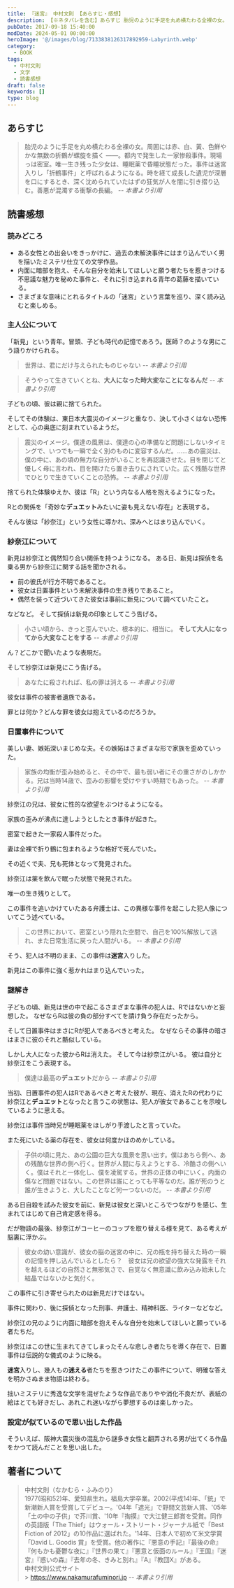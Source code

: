 ```yaml
---
title: 『迷宮』 中村文則 【あらすじ・感想】
description: 【※ネタバレを含む】あらすじ 胎児のように手足を丸め横たわる全裸の女。周囲には赤、白、黃、色鮮やかな無数の折鶴が螺旋を描く ――。都内で発生した一家惨殺事件。現場っは密室。唯一生き残った少女は、睡眠薬で昏睡状態だった。事件は迷宮入りし「折鶴事件」と呼ばれるようになる。
pubDate: 2017-09-18 15:40:00
modDate: 2024-05-01 00:00:00
heroImage: '@/images/blog/7133838126317892959-Labyrinth.webp'
category:
  - BOOK
tags:
  - 中村文則
  - 文学
  - 読書感想
draft: false
keywords: []
type: blog
---
```



## あらすじ

> 胎児のように手足を丸め横たわる全裸の女。周囲には赤、白、黃、色鮮やかな無数の折鶴が螺旋を描く ――。都内で発生した一家惨殺事件。現場っは密室。唯一生き残った少女は、睡眠薬で昏睡状態だった。事件は迷宮入りし「折鶴事件」と呼ばれるようになる。時を経て成長した遺児が深層を口にするとき、深く沈められていたはずの狂気が人を闇に引き摺り込む。善悪が混濁する衝撃の長編。 <cite>-- 本書より引用</cite>

## 読書感想

### 読みどころ

<Alert type='danger' content='以降、ネタバレを含む' />

- ある女性との出会いをきっかけに、過去の未解決事件にはまり込んでいく男を描いたミステリ仕立ての文学作品。
- 内面に暗部を抱え、そんな自分を始末してほしいと願う者たちを惹きつける不思議な魅力を秘めた事件と、それに引き込まれる青年の葛藤を描いている。
- さまざまな意味にとれるタイトルの「迷宮」という言葉を巡り、深く読み込むと楽しめる。

### 主人公について

「新見」という青年。冒頭、子ども時代の記憶であろう。医師？のような男にこう語りかけられる。

> 世界は、君にだけ与えられたものじゃない <cite>-- 本書より引用</cite>

> そうやって生きていくとね、**大人になった時大変なことになるんだ** <cite>-- 本書より引用</cite>

子どもの頃、彼は親に捨てられた。

そしてその体験は、東日本大震災のイメージと重なり、決して小さくはない恐怖として、心の奥底に刻まれているようだ。

> 震災のイメージ。僕達の風景は、僕達の心の準備など問題にしないタイミングで、いつでも一瞬で全く別のものに変容するんだ。……あの震災は、僕の中に、あの頃の無力な自分がいることを再認識させた。目を閉じてと優しく母に言われ、目を開けたら置き去りにされていた。広く残酷な世界でひとりで生きていくことの恐怖。 <cite>-- 本書より引用</cite>

捨てられた体験ゆえか、彼は「R」という内なる人格を抱えるようになった。

Rとの関係を「奇妙な<b>デュエット</b>みたいに姿も見えない存在」と表現する。

そんな彼は「紗奈江」という女性に導かれ、深みへとはまり込んでいく。

### 紗奈江について

新見は紗奈江と偶然知り合い関係を持つようになる。 ある日、新見は探偵を名乗る男から紗奈江に関する話を聞かされる。

- 前の彼氏が行方不明であること。
- 彼女は日置事件という未解決事件の生き残りであること。
- 偶然を装って近づいてきた彼女は事前に新見について調べていたこと。

などなど。 そして探偵は新見の印象としてこう告げる。

> 小さい頃から、きっと歪んでいた、根本的に、相当に。
> **そして大人になってから大変なことをする** <cite>-- 本書より引用</cite>

ん？どこかで聞いたような表現だ。

そして紗奈江は新見にこう告げる。

> あなたに殺されれば、私の罪は消える <cite>-- 本書より引用</cite>

彼女は事件の被害者遺族である。

罪とは何か？どんな罪を彼女は抱えているのだろうか。

### 日置事件について

美しい妻、嫉妬深いまじめな夫。その嫉妬はさまざまな形で家族を歪めていった。

> 家族の均衡が歪み始めると、その中で、最も弱い者にその重さがのしかかる。兄は当時14歳で、歪みの影響を受けやすい時期でもあった。 <cite>-- 本書より引用</cite>

紗奈江の兄は、彼女に性的な欲望をぶつけるようになる。

家族の歪みが沸点に達しようとしたとき事件が起きた。

密室で起きた一家殺人事件だった。

妻は全裸で折り鶴に包まれるような格好で死んでいた。

その近くで夫、兄も死体となって発見された。

紗奈江は薬を飲んで眠った状態で発見された。

唯一の生き残りとして。

この事件を追いかけていたある弁護士は、この異様な事件を起こした犯人像についてこう述べている。

> この世界において、密室という隠れた空間で、自己を100%解放して逃れ、また日常生活に戻った人間がいる。 <cite>-- 本書より引用</cite>

そう、犯人は不明のまま、この事件は**迷宮**入りした。

新見はこの事件に強く惹かれはまり込んでいった。

### 謎解き

子どもの頃、新見は世の中で起こるさまざまな事件の犯人は、Rではないかと妄想した。 なぜならRは彼の負の部分すべてを請け負う存在だったから。

そして日置事件はまさにRが犯人であるべきと考えた。 なぜならその事件の暗さはまさに彼のそれと酷似している。

しかし大人になった彼からRは消えた。 そして今は紗奈江がいる。 彼は自分と紗奈江をこう表現する。

> 僕達は最高の**デュエット**だから <cite>-- 本書より引用</cite>

当初、日置事件の犯人はRであるべきと考えた彼が、現在、消えたRの代わりに紗奈江と<b>デュエット</b>となったと言うこの状態は、犯人が彼女であることを示唆しているように思える。

紗奈江は事件当時兄が睡眠薬をほしがり手渡したと言っていた。

また死にいたる薬の存在を、彼女は何度かほのめかしている。

> 子供の頃に見た、あの公園の巨大な風景を思い出す。僕はあちら側へ、あの残酷な世界の側へ行く。世界が人間に与えようとする、冷酷さの側へいく。僕はそれと一体化し、僕を凌駕する。世界の正体の中にいく。内面の傷など問題ではない。この世界は誰にとっても平等なのだ。誰が死のうと誰が生きようと、大したことなど何一つないのだ。 <cite>-- 本書より引用</cite>

ある日自殺を試みた彼女を前に、新見は彼女と深いところでつながりを感じ、生まれてはじめて自己肯定感を得る。

だが物語の最後、紗奈江がコーヒーのコップを取り替える様を見て、ある考えが脳裏に浮かぶ。

> 彼女の幼い意識が、彼女の脳の迷宮の中に、兄の瓶を持ち替えた時の一瞬の記憶を押し込んでいるとしたら？　彼女は兄の欲望の強大な発露をそれを越えるほどの自然さと無邪気さで、自覚なく無意識に飲み込み始末した結晶ではないかと気付く。

この事件に引き寄せられたのは新見だけではない。

事件に関わり、後に探偵となった刑事、弁護士、精神科医、ライターなどなど。

紗奈江の兄のように内面に暗部を抱えそんな自分を始末してほしいと願っている者たちだ。

紗奈江はこの世に生まれてきてしまったそんな悲しき者たちを導く存在で、日置事件は伝説的な儀式のように映る。

**迷宮**入りし、幾人もの**迷える**者たちを惹きつけたこの事件について、明確な答えを明かさぬまま物語は終わる。

拙いミステリに秀逸な文学を混ぜたような作品でありやや消化不良だが、表紙の絵はとても好きだし、あれこれ迷いながら夢想するのは楽しかった。

<div class='not-prose'>
  <div data-vc_mylinkbox_id='886762446'></div>
</div>

### 設定が似ているので思い出した作品

そういえば、阪神大震災後の混乱から謎多き女性と翻弄される男が出てくる作品をかつて読んだことを思い出した。

<div class='not-prose'>
  <div data-vc_mylinkbox_id='886762457'></div>
</div>

## 著者について

> 中村文則（なかむら・ふみのり）<br />
> 1977(昭和52)年、愛知県生れ。福島大学卒業。2002(平成14)年、「銃」で新潮新人賞を受賞してデビュー。'04年「遮光」で野間文芸新人賞、'05年「土の中の子供」で芥川賞、'10年『掏摸』で大江健三郎賞を受賞。同作の英語版「The Thief」はウォール・ストリート・ジャーナル紙で「Best Fiction of 2012」の10作品に選ばれた。'14年、日本人で初めて米文学賞「David L. Goodis 賞」を受賞。他の著作に『悪意の手記』『最後の命』『何もかも憂鬱な夜に』『世界の果て』『悪意と仮面のルール』『王国』『迷宮』『惑いの森』『去年の冬、きみと別れ』『A』『教団X』がある。 <br />
> 中村文則公式サイト <br /> > https://www.nakamurafuminori.jp <cite>-- 本書より引用</cite>
